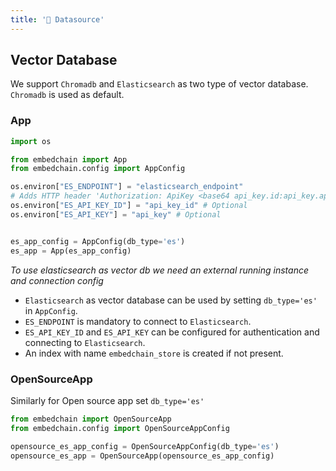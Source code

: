 ---
title: '💾 Datasource'
---

## Vector Database

We support `Chromadb` and `Elasticsearch` as two type of vector database. 
`Chromadb` is used as default.

### App
```python
import os

from embedchain import App
from embedchain.config import AppConfig

os.environ["ES_ENDPOINT"] = "elasticsearch_endpoint"
# Adds HTTP header 'Authorization: ApiKey <base64 api_key.id:api_key.api_key>'
os.environ["ES_API_KEY_ID"] = "api_key_id" # Optional
os.environ["ES_API_KEY"] = "api_key" # Optional


es_app_config = AppConfig(db_type='es')
es_app = App(es_app_config)
```
_To use elasticsearch as vector db we need an external running instance and connection config_

- `Elasticsearch` as vector database can be used by setting `db_type='es'` in `AppConfig`.
- `ES_ENDPOINT` is mandatory to connect to `Elasticsearch`. 
- `ES_API_KEY_ID` and `ES_API_KEY` can be configured for authentication and connecting to `Elasticsearch`. 
- An index with name `embedchain_store` is created if not present.

### OpenSourceApp
Similarly for Open source app set `db_type='es'`
```python
from embedchain import OpenSourceApp
from embedchain.config import OpenSourceAppConfig

opensource_es_app_config = OpenSourceAppConfig(db_type='es')
opensource_es_app = OpenSourceApp(opensource_es_app_config)
```